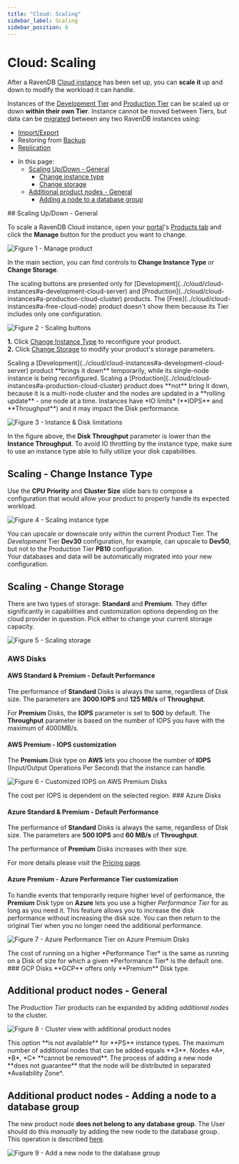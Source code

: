 ```yaml
---
title: "Cloud: Scaling"
sidebar_label: Scaling
sidebar_position: 6
---
```



# Cloud: Scaling
<Admonition type="note" title="Note">

After a RavenDB [Cloud instance](../cloud/cloud-instances) has been set up, you can **scale it** up and down to modify the 
workload it can handle.   

Instances of the [Development Tier](../cloud/cloud-instances#a-development-cloud-server) and [Production Tier](../cloud/cloud-instances#a-production-cloud-cluster) can be scaled up or down **within their own Tier**.
Instance cannot be moved between Tiers, but data can be [migrated](cloud-migration) between any
two RavenDB instances using:   
- [Import/Export](cloud-migration#import-from-live-ravendb-instance)  
- Restoring from [Backup](cloud-backup-and-restore#restore-mandatory-backup-files)  
- [Replication](https://ravendb.net/docs/article-page/6.0/csharp/studio/database/tasks/ongoing-tasks/external-replication-task)

* In this page:  
  * [Scaling Up/Down - General](../cloud/cloud-scaling#scaling-up/down---general)  
     - [Change instance type](../cloud/cloud-scaling#scaling---change-instance-type)  
     - [Change storage](../cloud/cloud-scaling#scaling---change-storage)  
  * [Additional product nodes - General](#additional-product-nodes---general)
     - [Adding a node to a database group](#additional-product-nodes---adding-a-node-to-a-database-group)

</Admonition>
## Scaling Up/Down - General

To scale a RavenDB Cloud instance, open your [portal](../cloud/portal/cloud-portal)'s [Products tab](../cloud/portal/cloud-portal-products-tab) 
and click the **Manage** button for the product you want to change.

![Figure 1 - Manage product](./assets/portal-product-list-manage-button.png)

In the main section, you can find controls to **Change Instance Type** or **Change Storage**.  

<Admonition type="note" title="Note">
The scaling buttons are presented only for [Development](../cloud/cloud-instances#a-development-cloud-server) and 
[Production](../cloud/cloud-instances#a-production-cloud-cluster) products.  
The [Free](../cloud/cloud-instances#a-free-cloud-node) product doesn't show them because its Tier includes only one configuration.  
</Admonition>

![Figure 2 - Scaling buttons](./assets/portal-product-edit-storage-and-instance-type-area.png)

**1.** Click [Change Instance Type](../cloud/cloud-scaling#scaling---change-instance-type) to reconfigure your product.  
**2.** Click [Change Storage](../cloud/cloud-scaling#scaling---change-storage) to modify your product's storage parameters.  

<Admonition type="info" title="Info">
Scaling a [Development](../cloud/cloud-instances#a-development-cloud-server) product **brings it down**
temporarily, while its single-node instance is being reconfigured.  
Scaling a [Production](../cloud/cloud-instances#a-production-cloud-cluster) product does **not** bring it down,
because it is a multi-node cluster and the nodes are updated in a **rolling update** - one node at a time.  
</Admonition>

<Admonition type="warning" title="Warning">
Instances have *IO limits* (**IOPS** and **Throughput**) and it may impact the Disk performance.

![Figure 3 - Instance & Disk limitations](./assets/portal-product-details-instance-limitations-disk-limitations.png)

In the figure above, the **Disk Throughput** parameter is lower than the **Instance Throughput**.
To avoid IO throttling by the instance type, make sure to use an instance type able to fully utilize your disk capabilities.
</Admonition>


## Scaling - Change Instance Type

Use the **CPU Priority** and **Cluster Size** slide bars to compose a configuration 
that would allow your product to properly handle its expected workload.  

![Figure 4 - Scaling instance type](./assets/portal-product-details-edit-tier.png)

You can upscale or downscale only within the current Product Tier. The *Development* Tier **Dev30** configuration,
for example, can upscale to **Dev50**, but not to the Production Tier **PB10** configuration.  
Your databases and data will be automatically migrated into your new configuration.


## Scaling - Change Storage 

There are two types of storage: **Standard** and **Premium**. They differ significantly in capabilities and customization options 
depending on the cloud provider in question. Pick either to change your current storage capacity.  

![Figure 5 - Scaling storage](./assets/portal-product-details-edit-storage.png)
### AWS Disks

#### AWS Standard & Premium - Default Performance

The performance of **Standard** Disks is always the same, regardless of Disk size.
The parameters are **3000 IOPS** and **125 MB/s** of **Throughput**.

For **Premium** Disks, the **IOPS** parameter is set to **500** by default. The **Throughput** parameter is based on the number of IOPS you have with the maximum of 4000MB/s.
#### AWS Premium - IOPS customization

The **Premium** Disk type on **AWS** lets you choose the number of **IOPS** (Input/Output Operations Per Second) that the instance can handle.

![Figure 6 - Customized IOPS on AWS Premium Disks](./assets/portal-product-details-edit-storage-with-iops.png)

<Admonition type="info" title="Info">
The cost per IOPS is dependent on the selected region.
</Admonition>
### Azure Disks

#### Azure Standard & Premium - Default Performance

The performance of **Standard** Disks is always the same, regardless of Disk size.
The parameters are **500 IOPS** and **60 MB/s** of **Throughput**.

The performance of **Premium** Disks increases with their size.

For more details please visit the [Pricing page](https://cloud.ravendb.net/pricing).
#### Azure Premium - Azure Performance Tier customization

To handle events that temporarily require higher 
level of performance, the **Premium** Disk type on **Azure** lets you use a higher *Performance Tier* for as
long as you need it. This feature allows you to increase the disk performance without increasing the disk size. 
You can then return to the original Tier when you no longer need the additional performance. 

![Figure 7 - Azure Performance Tier on Azure Premium Disks](./assets/portal-product-details-edit-storage-with-azure-performance-tier.png)

<Admonition type="info" title="Info">
The cost of running on a higher *Performance Tier* is the same as
running on a Disk of size for which a given *Performance Tier* is the
default one.
</Admonition>
### GCP Disks

<Admonition type="info" title="Info">
**GCP** offers only **Premium** Disk type.
</Admonition>



## Additional product nodes - General
The *Production Tier* products can be expanded by adding *additional nodes* to the cluster.

![Figure 8 - Cluster view with additional product nodes](./assets/studio-cluster-view-with-additional-nodes.png)

<Admonition type="info" title="Info">
This option **is not available** for **PS** instance types.  
The maximum number of additional nodes that can be added equals **3**.  
Nodes *A*, *B*, *C* **cannot be removed**.  
</Admonition>

<Admonition type="warning" title="Warning">
The process of adding a new node **does not guarantee** that the node will be distributed in separated *Availability Zone*.
</Admonition>


## Additional product nodes - Adding a node to a database group
The new product node **does not belong to any database group**. The User should do this *manually* by adding the new node to the database group.  
This operation is described [here](https://ravendb.net/docs/article-page/latest/csharp/studio/database/settings/manage-database-group#database-group-topology---add-new-node).

![Figure 9 - Add a new node to the database group](./assets/studio-add-new-node-to-database-group.png)



